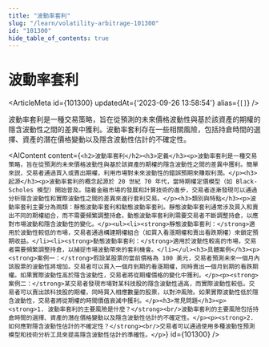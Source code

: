 ```yaml
---
title: "波動率套利"
slug: "/learn/volatility-arbitrage-101300"
id: "101300"
hide_table_of_contents: true
---
```



# 波動率套利

<ArticleMeta id={101300} updatedAt={'2023-09-26 13:58:54'} alias={`[]`} />
<div className='border-solid border-b border-t-0 my-4 border-[var(--ifm-color-gray-300)]' />

波動率套利是一種交易策略，旨在從預測的未來價格波動性與基於該資產的期權的隱含波動性之間的差異中獲利。波動率套利存在一些相關風險，包括持倉時間的選擇、資產的潛在價格變動以及隱含波動性估計的不確定性。

<AIContent content={`<h2>波動率套利</h2><h3>定義</h3><p>波動率套利是一種交易策略，旨在從預測的未來價格波動性與基於該資產的期權的隱含波動性之間的差異中獲利。簡單來説，交易者通過買入或賣出期權，利用市場對未來波動性的錯誤預期來賺取利潤。</p><h3>起源</h3><p>波動率套利的概念起源於 20 世紀 70 年代，當時期權定價模型（如 Black-Scholes 模型）開始普及。隨着金融市場的發展和計算技術的進步，交易者逐漸發現可以通過分析隱含波動性和實際波動性之間的差異來進行套利交易。</p><h3>類別與特點</h3><p>波動率套利主要分為兩類：靜態波動率套利和動態波動率套利。靜態波動率套利通常涉及買入和賣出不同的期權組合，而不需要頻繁調整持倉。動態波動率套利則需要交易者不斷調整持倉，以應對市場波動和隱含波動性的變化。</p><ul><li><strong>靜態波動率套利：</strong>適用於波動性較低的市場，交易者通過構建期權組合（如買入看漲期權和賣出看跌期權）來鎖定預期收益。</li><li><strong>動態波動率套利：</strong>適用於波動性較高的市場，交易者需要頻繁調整持倉，以捕捉市場波動帶來的套利機會。</li></ul><h3>具體案例</h3><p><strong>案例一：</strong>假設某股票的當前價格為 100 美元，交易者預測未來一個月內該股票的波動性將增加。交易者可以買入一個月到期的看漲期權，同時賣出一個月到期的看跌期權。如果實際波動性高於隱含波動性，交易者將從期權價格的變化中獲利。</p><p><strong>案例二：</strong>某交易者發現市場對某科技股的隱含波動性過高，而實際波動性較低。交易者可以賣出該科技股的期權，同時買入相應數量的股票，以對沖風險。如果實際波動性低於隱含波動性，交易者將從期權的時間價值衰減中獲利。</p><h3>常見問題</h3><p><strong>1. 波動率套利的主要風險是什麼？</strong><br/>波動率套利的主要風險包括持倉時間的選擇、資產的潛在價格變動以及隱含波動性估計的不確定性。</p><p><strong>2. 如何應對隱含波動性估計的不確定性？</strong><br/>交易者可以通過使用多種波動性預測模型和技術分析工具來提高隱含波動性估計的準確性。</p>`} id={101300} />
